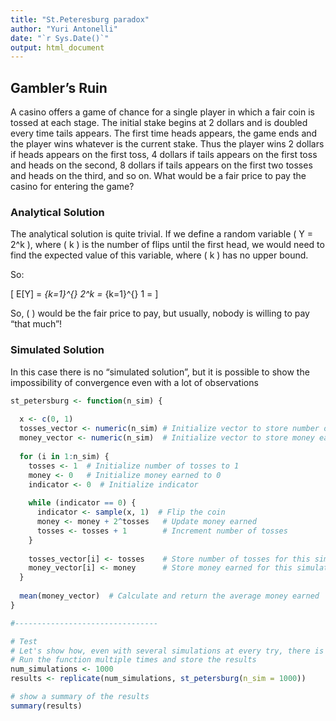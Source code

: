 ```yaml
---
title: "St.Peteresburg paradox"
author: "Yuri Antonelli"
date: "`r Sys.Date()`"
output: html_document
---
```


## Gambler's Ruin
A casino offers a game of chance for a single player in which a fair coin is tossed at each stage. The initial stake begins at 2 dollars and is doubled every time tails appears. The first time heads appears, the game ends and the player wins whatever is the current stake. Thus the player wins 2 dollars if heads appears on the first toss, 4 dollars if tails appears on the first toss and heads on the second, 8 dollars if tails appears on the first two tosses and heads on the third, and so on. What would be a fair price to pay the casino for entering the game?

### Analytical Solution
The analytical solution is quite trivial. If we define a random variable \( Y = 2^k \), where \( k \) is the number of flips until the first head, we would need to find the expected value of this variable, where \( k \) has no upper bound.

So:

\[ E[Y] = \sum_{k=1}^{\infty} 2^k \cdot \frac{1}{2^k} = \sum_{k=1}^{\infty} 1 = \infty \]

So, \( \infty \) would be the fair price to pay, but usually, nobody is willing to pay "that much"!


### Simulated Solution
In this case there is no "simulated solution", but it is possible to show 
the impossibility of convergence even with a lot of observations
```r
st_petersburg <- function(n_sim) {
  
  x <- c(0, 1)
  tosses_vector <- numeric(n_sim) # Initialize vector to store number of tosses
  money_vector <- numeric(n_sim)  # Initialize vector to store money earned
  
  for (i in 1:n_sim) {
    tosses <- 1  # Initialize number of tosses to 1
    money <- 0   # Initialize money earned to 0
    indicator <- 0  # Initialize indicator
    
    while (indicator == 0) {
      indicator <- sample(x, 1)  # Flip the coin
      money <- money + 2^tosses   # Update money earned
      tosses <- tosses + 1        # Increment number of tosses
    }
    
    tosses_vector[i] <- tosses    # Store number of tosses for this simulation
    money_vector[i] <- money      # Store money earned for this simulation
  }
  
  mean(money_vector)  # Calculate and return the average money earned
}

#--------------------------------

# Test
# Let's show how, even with several simulations at every try, there is no sign of convergence
# Run the function multiple times and store the results
num_simulations <- 1000
results <- replicate(num_simulations, st_petersburg(n_sim = 1000))

# show a summary of the results
summary(results)
```